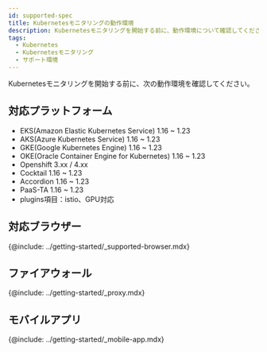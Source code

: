 ```yaml
---
id: supported-spec
title: Kubernetesモニタリングの動作環境
description: Kubernetesモニタリングを開始する前に、動作環境について確認してください。
tags:
  - Kubernetes
  - Kubernetesモニタリング
  - サポート環境
---
```


Kubernetesモニタリングを開始する前に、次の動作環境を確認してください。

## 対応プラットフォーム

-   EKS(Amazon Elastic Kubernetes Service) 1.16 ~ 1.23
-   AKS(Azure Kubernetes Service) 1.16 ~ 1.23
-   GKE(Google Kubernetes Engine) 1.16 ~ 1.23
-   OKE(Oracle Container Engine for Kubernetes) 1.16 ~ 1.23
-   Openshift 3.xx / 4.xx
-   Cocktail 1.16 ~ 1.23
-   Accordion 1.16 ~ 1.23
-   PaaS-TA 1.16 ~ 1.23
-   plugins項目：istio、GPU対応

## 対応ブラウザー

{@include: ../getting-started/_supported-browser.mdx}  

## ファイアウォール

{@include: ../getting-started/_proxy.mdx}

## モバイルアプリ

{@include: ../getting-started/_mobile-app.mdx} 

